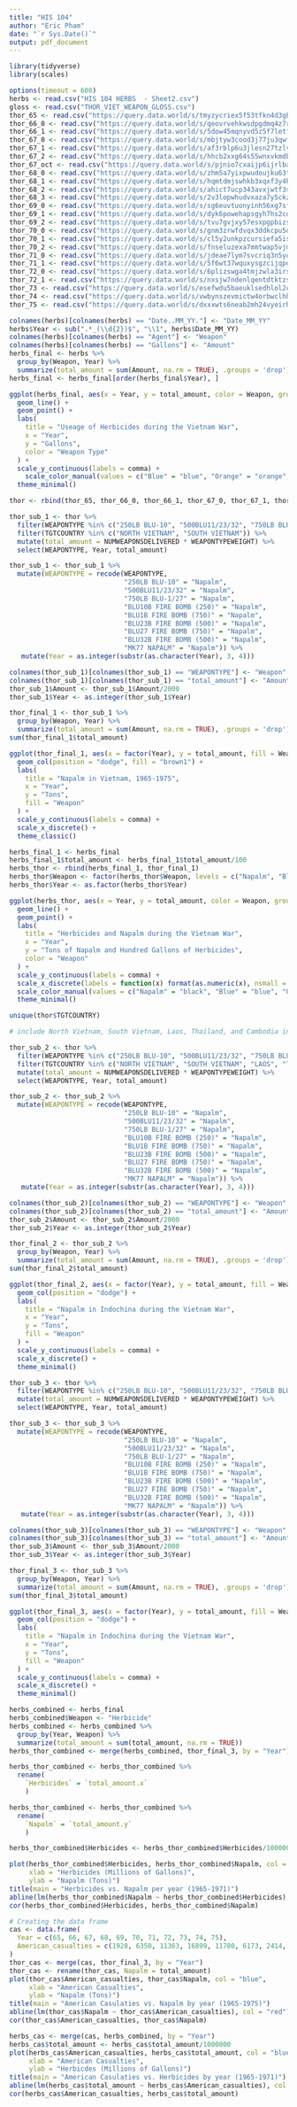 ```yaml
---
title: "HIS 104"
author: "Eric Pham"
date: "`r Sys.Date()`"
output: pdf_document
---
```


```r
library(tidyverse)
library(scales)
```

```r
options(timeout = 600)
herbs <- read.csv("HIS 104 HERBS  - Sheet2.csv")
gloss <- read.csv("THOR_VIET_WEAPON_GLOSS.csv")
thor_65 <- read.csv("https://query.data.world/s/tmyzycriex5f53tfkn4d3gbbdqz2lw?dws=00000", header=TRUE, stringsAsFactors=FALSE);
thor_66_0 <- read.csv("https://query.data.world/s/qeovrvehkwsdpgdmq4z7rwhclwq7kw?dws=00000", header=TRUE, stringsAsFactors=FALSE);
thor_66_1 <- read.csv("https://query.data.world/s/5dow45mqnyvd5z5f7letf45buchplp?dws=00000", header=TRUE, stringsAsFactors=FALSE);
thor_67_0 <- read.csv("https://query.data.world/s/mbjtyw3cood3j77ju3qwfgms5pa6us?dws=00000", header=TRUE, stringsAsFactors=FALSE);
thor_67_1 <- read.csv("https://query.data.world/s/af3rblp6u3jlesn27tzlvw7w5x2kbc?dws=00000", header=TRUE, stringsAsFactors=FALSE);
thor_67_2 <- read.csv("https://query.data.world/s/hhcb2xxg64s55wnxvkmdbqml5a6ao7?dws=00000", header=TRUE, stringsAsFactors=FALSE);
thor_67_oct <- read.csv("https://query.data.world/s/pjnio7cxaijp6ijrlbasboenrtcrge?dws=00000", header=TRUE, stringsAsFactors=FALSE);
thor_68_0 <- read.csv("https://query.data.world/s/zhm5a7yixpwudoujku63ta5bn2ke2y?dws=00000", header=TRUE, stringsAsFactors=FALSE);
thor_68_1 <- read.csv("https://query.data.world/s/hqmtdmjswhkb3xqxf3y4hnhehgicsf?dws=00000", header=TRUE, stringsAsFactors=FALSE);
thor_68_2 <- read.csv("https://query.data.world/s/ahict7ucp343avxjwtf3sn36jmpj3g?dws=00000", header=TRUE, stringsAsFactors=FALSE);
thor_68_3 <- read.csv("https://query.data.world/s/2v3lopwhudvxaza7y5ckzfp5hgv2wx?dws=00000", header=TRUE, stringsAsFactors=FALSE);
thor_69_0 <- read.csv("https://query.data.world/s/sg6euvtuonyinh56xg7sfp5jjgcwt6?dws=00000", header=TRUE, stringsAsFactors=FALSE);
thor_69_1 <- read.csv("https://query.data.world/s/dyk6powehapsgyh7hs2cq4rryh3boh?dws=00000", header=TRUE, stringsAsFactors=FALSE);
thor_69_2 <- read.csv("https://query.data.world/s/tvu7gvjxy57esxpgpbizstriiv5gfu?dws=00000", header=TRUE, stringsAsFactors=FALSE);
thor_70_0 <- read.csv("https://query.data.world/s/gnm3zrwfdvqx3ddkcpu5osgc6qo6bh?dws=00000", header=TRUE, stringsAsFactors=FALSE);
thor_70_1 <- read.csv("https://query.data.world/s/cl5y2unkpzcursiefa5ismw7hneocm?dws=00000", header=TRUE, stringsAsFactors=FALSE);
thor_70_2 <- read.csv("https://query.data.world/s/fnseluzexa7mmtwap5vjmlec4fm5yv?dws=00000", header=TRUE, stringsAsFactors=FALSE);
thor_71_0 <- read.csv("https://query.data.world/s/jdeae7lym7svcriq3n5yqzhdudjqfo?dws=00000", header=TRUE, stringsAsFactors=FALSE);
thor_71_1 <- read.csv("https://query.data.world/s/5f6wt37wquxysgzcijqpqgxqevochc?dws=00000", header=TRUE, stringsAsFactors=FALSE);
thor_72_0 <- read.csv("https://query.data.world/s/6plizswga4tmjzwla3irstjgh4iwck?dws=00000", header=TRUE, stringsAsFactors=FALSE);
thor_72_1 <- read.csv("https://query.data.world/s/nxsjw7ndenlqentdtktzs2t222wc2q?dws=00000", header=TRUE, stringsAsFactors=FALSE);
thor_73 <- read.csv("https://query.data.world/s/esefwdu5baeuklsedhlol2csh3o25y?dws=00000", header=TRUE, stringsAsFactors=FALSE);
thor_74 <- read.csv("https://query.data.world/s/vwbynszevmictw4orbwclhhrd6wf6q?dws=00000", header=TRUE, stringsAsFactors=FALSE);
thor_75 <- read.csv("https://query.data.world/s/dxxxwts6neab2mh24vyeirhrt2zmc4?dws=00000", header=TRUE, stringsAsFactors=FALSE);
```

```r
colnames(herbs)[colnames(herbs) == "Date..MM_YY."] <- "Date_MM_YY"
herbs$Year <- sub(".*_(\\d{2})$", "\\1", herbs$Date_MM_YY)
colnames(herbs)[colnames(herbs) == "Agent"] <- "Weapon"
colnames(herbs)[colnames(herbs) == "Gallons"] <- "Amount"
herbs_final <- herbs %>%
  group_by(Weapon, Year) %>%
  summarize(total_amount = sum(Amount, na.rm = TRUE), .groups = 'drop')
herbs_final <- herbs_final[order(herbs_final$Year), ]
```

```r
ggplot(herbs_final, aes(x = Year, y = total_amount, color = Weapon, group = Weapon)) +
  geom_line() +   
  geom_point() +  
  labs(
    title = "Useage of Herbicides during the Vietnam War",
    x = "Year",
    y = "Gallons",
    color = "Weapon Type"
  ) +
  scale_y_continuous(labels = comma) +
    scale_color_manual(values = c("Blue" = "blue", "Orange" = "orange", "Pink" = "pink", "Purple" = "purple", "White" = "gray")) + 
  theme_minimal()
```

```r
thor <- rbind(thor_65, thor_66_0, thor_66_1, thor_67_0, thor_67_1, thor_67_2, thor_67_oct, thor_68_0, thor_68_1, thor_68_2, thor_68_3, thor_69_0, thor_69_1, thor_69_2, thor_70_0, thor_70_1, thor_70_2, thor_71_0, thor_71_1, thor_72_0, thor_72_1, thor_73, thor_74, thor_75)

thor_sub_1 <- thor %>%
  filter(WEAPONTYPE %in% c("250LB BLU-10", "500BLU11/23/32", "750LB BLU-1/27", "BLU10B FIRE BOMB (250)", "BLU1B FIRE BOMB (750)", "BLU23B FIRE BOMB (500)", "BLU27 FIRE BOMB (750)", "BLU32B FIRE BOMB (500)", "MK77 NAPALM")) %>%
  filter(TGTCOUNTRY %in% c("NORTH VIETNAM", "SOUTH VIETNAM")) %>%
  mutate(total_amount = NUMWEAPONSDELIVERED * WEAPONTYPEWEIGHT) %>%
  select(WEAPONTYPE, Year, total_amount)

thor_sub_1 <- thor_sub_1 %>%
  mutate(WEAPONTYPE = recode(WEAPONTYPE,
                             "250LB BLU-10" = "Napalm", 
                             "500BLU11/23/32" = "Napalm", 
                             "750LB BLU-1/27" = "Napalm", 
                             "BLU10B FIRE BOMB (250)" = "Napalm", 
                             "BLU1B FIRE BOMB (750)" = "Napalm", 
                             "BLU23B FIRE BOMB (500)" = "Napalm", 
                             "BLU27 FIRE BOMB (750)" = "Napalm", 
                             "BLU32B FIRE BOMB (500)" = "Napalm",
                             "MK77 NAPALM" = "Napalm")) %>%
   mutate(Year = as.integer(substr(as.character(Year), 3, 4)))

colnames(thor_sub_1)[colnames(thor_sub_1) == "WEAPONTYPE"] <- "Weapon"
colnames(thor_sub_1)[colnames(thor_sub_1) == "total_amount"] <- "Amount"
thor_sub_1$Amount <- thor_sub_1$Amount/2000
thor_sub_1$Year <- as.integer(thor_sub_1$Year)

thor_final_1 <- thor_sub_1 %>%
  group_by(Weapon, Year) %>%
  summarize(total_amount = sum(Amount, na.rm = TRUE), .groups = 'drop')
sum(thor_final_1$total_amount)
```

```r
ggplot(thor_final_1, aes(x = factor(Year), y = total_amount, fill = Weapon)) + 
  geom_col(position = "dodge", fill = "brown1") +   
  labs(
    title = "Napalm in Vietnam, 1965-1975",
    x = "Year",
    y = "Tons",
    fill = "Weapon"
  ) + 
  scale_y_continuous(labels = comma) +  
  scale_x_discrete() +             
  theme_classic() 
```

```r
herbs_final_1 <- herbs_final
herbs_final_1$total_amount <- herbs_final_1$total_amount/100
herbs_thor <- rbind(herbs_final_1, thor_final_1)
herbs_thor$Weapon <- factor(herbs_thor$Weapon, levels = c("Napalm", "Blue", "Orange", "Pink", "Purple", "White"))
herbs_thor$Year <- as.factor(herbs_thor$Year)

ggplot(herbs_thor, aes(x = Year, y = total_amount, color = Weapon, group = Weapon)) +
  geom_line() +   
  geom_point() +  
  labs(
    title = "Herbicides and Napalm during the Vietnam War",
    x = "Year",
    y = "Tons of Napalm and Hundred Gallons of Herbicides",
    color = "Weapon"
  ) +
  scale_y_continuous(labels = comma) +
  scale_x_discrete(labels = function(x) format(as.numeric(x), nsmall = 0)) +
  scale_color_manual(values = c("Napalm" = "black", "Blue" = "blue", "Orange" = "orange", "Pink" = "pink", "Purple" = "purple", "White" = "gray")) + 
  theme_minimal()
```

```r
unique(thor$TGTCOUNTRY)

# include North Vietnam, South Vietnam, Laos, Thailand, and Cambodia in Indochina Definition

thor_sub_2 <- thor %>%
  filter(WEAPONTYPE %in% c("250LB BLU-10", "500BLU11/23/32", "750LB BLU-1/27", "BLU10B FIRE BOMB (250)", "BLU1B FIRE BOMB (750)", "BLU23B FIRE BOMB (500)", "BLU27 FIRE BOMB (750)", "BLU32B FIRE BOMB (500)", "MK77 NAPALM")) %>%
  filter(TGTCOUNTRY %in% c("NORTH VIETNAM", "SOUTH VIETNAM", "LAOS", "THAILAND", "CAMBODIA")) %>%
  mutate(total_amount = NUMWEAPONSDELIVERED * WEAPONTYPEWEIGHT) %>%
  select(WEAPONTYPE, Year, total_amount)

thor_sub_2 <- thor_sub_2 %>%
  mutate(WEAPONTYPE = recode(WEAPONTYPE,
                             "250LB BLU-10" = "Napalm", 
                             "500BLU11/23/32" = "Napalm", 
                             "750LB BLU-1/27" = "Napalm", 
                             "BLU10B FIRE BOMB (250)" = "Napalm", 
                             "BLU1B FIRE BOMB (750)" = "Napalm", 
                             "BLU23B FIRE BOMB (500)" = "Napalm", 
                             "BLU27 FIRE BOMB (750)" = "Napalm", 
                             "BLU32B FIRE BOMB (500)" = "Napalm",
                             "MK77 NAPALM" = "Napalm")) %>%
   mutate(Year = as.integer(substr(as.character(Year), 3, 4)))

colnames(thor_sub_2)[colnames(thor_sub_2) == "WEAPONTYPE"] <- "Weapon"
colnames(thor_sub_2)[colnames(thor_sub_2) == "total_amount"] <- "Amount"
thor_sub_2$Amount <- thor_sub_2$Amount/2000
thor_sub_2$Year <- as.integer(thor_sub_2$Year)

thor_final_2 <- thor_sub_2 %>%
  group_by(Weapon, Year) %>%
  summarize(total_amount = sum(Amount, na.rm = TRUE), .groups = 'drop')
sum(thor_final_2$total_amount)
```

```r
ggplot(thor_final_2, aes(x = factor(Year), y = total_amount, fill = Weapon)) +
  geom_col(position = "dodge") +   
  labs(
    title = "Napalm in Indochina during the Vietnam War",
    x = "Year",
    y = "Tons",
    fill = "Weapon"
  ) +
  scale_y_continuous(labels = comma) +  
  scale_x_discrete() +             
  theme_minimal() 
```

```r
thor_sub_3 <- thor %>%
  filter(WEAPONTYPE %in% c("250LB BLU-10", "500BLU11/23/32", "750LB BLU-1/27", "BLU10B FIRE BOMB (250)", "BLU1B FIRE BOMB (750)", "BLU23B FIRE BOMB (500)", "BLU27 FIRE BOMB (750)", "BLU32B FIRE BOMB (500)", "MK77 NAPALM")) %>%
  mutate(total_amount = NUMWEAPONSDELIVERED * WEAPONTYPEWEIGHT) %>%
  select(WEAPONTYPE, Year, total_amount)

thor_sub_3 <- thor_sub_3 %>%
  mutate(WEAPONTYPE = recode(WEAPONTYPE,
                             "250LB BLU-10" = "Napalm", 
                             "500BLU11/23/32" = "Napalm", 
                             "750LB BLU-1/27" = "Napalm", 
                             "BLU10B FIRE BOMB (250)" = "Napalm", 
                             "BLU1B FIRE BOMB (750)" = "Napalm", 
                             "BLU23B FIRE BOMB (500)" = "Napalm", 
                             "BLU27 FIRE BOMB (750)" = "Napalm", 
                             "BLU32B FIRE BOMB (500)" = "Napalm",
                             "MK77 NAPALM" = "Napalm")) %>%
   mutate(Year = as.integer(substr(as.character(Year), 3, 4)))

colnames(thor_sub_3)[colnames(thor_sub_3) == "WEAPONTYPE"] <- "Weapon"
colnames(thor_sub_3)[colnames(thor_sub_3) == "total_amount"] <- "Amount"
thor_sub_3$Amount <- thor_sub_3$Amount/2000
thor_sub_3$Year <- as.integer(thor_sub_3$Year)

thor_final_3 <- thor_sub_3 %>%
  group_by(Weapon, Year) %>%
  summarize(total_amount = sum(Amount, na.rm = TRUE), .groups = 'drop')
sum(thor_final_3$total_amount)
```

```r
ggplot(thor_final_3, aes(x = factor(Year), y = total_amount, fill = Weapon)) +
  geom_col(position = "dodge") +   
  labs(
    title = "Napalm in Indochina during the Vietnam War",
    x = "Year",
    y = "Tons",
    fill = "Weapon"
  ) +
  scale_y_continuous(labels = comma) +  
  scale_x_discrete() +             
  theme_minimal() 
```

```r
herbs_combined <- herbs_final
herbs_combined$Weapon <- "Herbicide"
herbs_combined <- herbs_combined %>%
  group_by(Year, Weapon) %>%
  summarize(total_amount = sum(total_amount, na.rm = TRUE))
herbs_thor_combined <- merge(herbs_combined, thor_final_3, by = "Year") 

herbs_thor_combined <- herbs_thor_combined %>%
  rename(
    `Herbicides` = `total_amount.x`
    )

herbs_thor_combined <- herbs_thor_combined %>%
  rename(
    `Napalm` = `total_amount.y`
    )

herbs_thor_combined$Herbicides <- herbs_thor_combined$Herbicides/1000000

plot(herbs_thor_combined$Herbicides, herbs_thor_combined$Napalm, col = "blue",
     xlab = "Herbicides (Millions of Gallons)",
     ylab = "Napalm (Tons)")
title(main = "Herbicides vs. Napalm per year (1965-1971)")
abline(lm(herbs_thor_combined$Napalm ~ herbs_thor_combined$Herbicides), col = "red")
cor(herbs_thor_combined$Herbicides, herbs_thor_combined$Napalm)
```

```r
# Creating the data frame
cas <- data.frame(
  Year = c(65, 66, 67, 68, 69, 70, 71, 72, 73, 74, 75), 
  American_casualties = c(1928, 6350, 11363, 16899, 11780, 6173, 2414, 759, 68, 1, 62)
)
thor_cas <- merge(cas, thor_final_3, by = "Year")
thor_cas <- rename(thor_cas, Napalm = total_amount)
plot(thor_cas$American_casualties, thor_cas$Napalm, col = "blue",
     xlab = "American Casualties",
     ylab = "Napalm (Tons)")
title(main = "American Casulaties vs. Napalm by year (1965-1975)")
abline(lm(thor_cas$Napalm ~ thor_cas$American_casualties), col = "red")
cor(thor_cas$American_casualties, thor_cas$Napalm)
```

```r
herbs_cas <- merge(cas, herbs_combined, by = "Year")
herbs_cas$total_amount <- herbs_cas$total_amount/1000000
plot(herbs_cas$American_casualties, herbs_cas$total_amount, col = "blue",
     xlab = "American Casualties",
     ylab = "Herbicdes (Millions of Gallons)")
title(main = "American Casulaties vs. Herbicides by year (1965-1971)")
abline(lm(herbs_cas$total_amount ~ herbs_cas$American_casualties), col = "red")
cor(herbs_cas$American_casualties, herbs_cas$total_amount)
```


